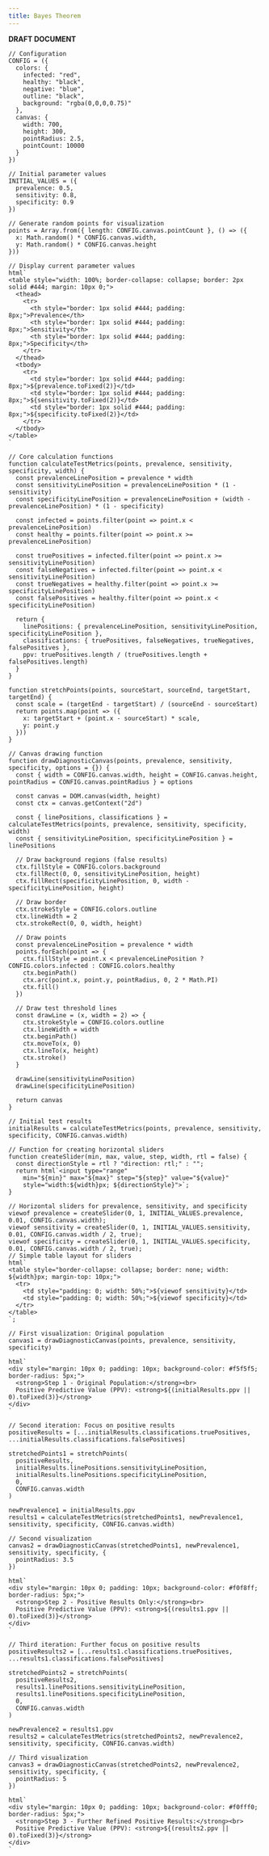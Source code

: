 ```yaml
---
title: Bayes Theorem
---
```


**DRAFT DOCUMENT**

```ojs
// Configuration
CONFIG = ({
  colors: {
    infected: "red",
    healthy: "black", 
    negative: "blue",
    outline: "black",
    background: "rgba(0,0,0,0.75)"
  },
  canvas: {
    width: 700,
    height: 300,
    pointRadius: 2.5,
    pointCount: 10000
  }
})

// Initial parameter values
INITIAL_VALUES = ({
  prevalence: 0.5,
  sensitivity: 0.8,
  specificity: 0.9
})
```

```ojs
// Generate random points for visualization
points = Array.from({ length: CONFIG.canvas.pointCount }, () => ({
  x: Math.random() * CONFIG.canvas.width,
  y: Math.random() * CONFIG.canvas.height
}))
```


```ojs
// Display current parameter values
html`
<table style="width: 100%; border-collapse: collapse; border: 2px solid #444; margin: 10px 0;">
  <thead>
    <tr>
      <th style="border: 1px solid #444; padding: 8px;">Prevalence</th>
      <th style="border: 1px solid #444; padding: 8px;">Sensitivity</th>
      <th style="border: 1px solid #444; padding: 8px;">Specificity</th>
    </tr>
  </thead>
  <tbody>
    <tr>
      <td style="border: 1px solid #444; padding: 8px;">${prevalence.toFixed(2)}</td>
      <td style="border: 1px solid #444; padding: 8px;">${sensitivity.toFixed(2)}</td>
      <td style="border: 1px solid #444; padding: 8px;">${specificity.toFixed(2)}</td>
    </tr>
  </tbody>
</table>
`
```

```ojs
// Core calculation functions
function calculateTestMetrics(points, prevalence, sensitivity, specificity, width) {
  const prevalenceLinePosition = prevalence * width
  const sensitivityLinePosition = prevalenceLinePosition * (1 - sensitivity)
  const specificityLinePosition = prevalenceLinePosition + (width - prevalenceLinePosition) * (1 - specificity)
  
  const infected = points.filter(point => point.x < prevalenceLinePosition)
  const healthy = points.filter(point => point.x >= prevalenceLinePosition)
  
  const truePositives = infected.filter(point => point.x >= sensitivityLinePosition)
  const falseNegatives = infected.filter(point => point.x < sensitivityLinePosition)
  const trueNegatives = healthy.filter(point => point.x >= specificityLinePosition)
  const falsePositives = healthy.filter(point => point.x < specificityLinePosition)
  
  return {
    linePositions: { prevalenceLinePosition, sensitivityLinePosition, specificityLinePosition },
    classifications: { truePositives, falseNegatives, trueNegatives, falsePositives },
    ppv: truePositives.length / (truePositives.length + falsePositives.length)
  }
}

function stretchPoints(points, sourceStart, sourceEnd, targetStart, targetEnd) {
  const scale = (targetEnd - targetStart) / (sourceEnd - sourceStart)
  return points.map(point => ({
    x: targetStart + (point.x - sourceStart) * scale,
    y: point.y
  }))
}
```

```ojs
// Canvas drawing function
function drawDiagnosticCanvas(points, prevalence, sensitivity, specificity, options = {}) {
  const { width = CONFIG.canvas.width, height = CONFIG.canvas.height, pointRadius = CONFIG.canvas.pointRadius } = options
  
  const canvas = DOM.canvas(width, height)
  const ctx = canvas.getContext("2d")
  
  const { linePositions, classifications } = calculateTestMetrics(points, prevalence, sensitivity, specificity, width)
  const { sensitivityLinePosition, specificityLinePosition } = linePositions
  
  // Draw background regions (false results)
  ctx.fillStyle = CONFIG.colors.background
  ctx.fillRect(0, 0, sensitivityLinePosition, height)
  ctx.fillRect(specificityLinePosition, 0, width - specificityLinePosition, height)
  
  // Draw border
  ctx.strokeStyle = CONFIG.colors.outline
  ctx.lineWidth = 2
  ctx.strokeRect(0, 0, width, height)
  
  // Draw points
  const prevalenceLinePosition = prevalence * width
  points.forEach(point => {
    ctx.fillStyle = point.x < prevalenceLinePosition ? CONFIG.colors.infected : CONFIG.colors.healthy
    ctx.beginPath()
    ctx.arc(point.x, point.y, pointRadius, 0, 2 * Math.PI)
    ctx.fill()
  })
  
  // Draw test threshold lines
  const drawLine = (x, width = 2) => {
    ctx.strokeStyle = CONFIG.colors.outline
    ctx.lineWidth = width
    ctx.beginPath()
    ctx.moveTo(x, 0)
    ctx.lineTo(x, height)
    ctx.stroke()
  }
  
  drawLine(sensitivityLinePosition)
  drawLine(specificityLinePosition)
  
  return canvas
}
```

```ojs
// Initial test results
initialResults = calculateTestMetrics(points, prevalence, sensitivity, specificity, CONFIG.canvas.width)
```


```ojs
// Function for creating horizontal sliders
function createSlider(min, max, value, step, width, rtl = false) {
  const directionStyle = rtl ? "direction: rtl;" : "";
  return html`<input type="range" 
    min="${min}" max="${max}" step="${step}" value="${value}" 
    style="width:${width}px; ${directionStyle}">`;
}

// Horizontal sliders for prevalence, sensitivity, and specificity
viewof prevalence = createSlider(0, 1, INITIAL_VALUES.prevalence, 0.01, CONFIG.canvas.width); 
viewof sensitivity = createSlider(0, 1, INITIAL_VALUES.sensitivity, 0.01, CONFIG.canvas.width / 2, true);
viewof specificity = createSlider(0, 1, INITIAL_VALUES.specificity, 0.01, CONFIG.canvas.width / 2, true);
// Simple table layout for sliders
html`
<table style="border-collapse: collapse; border: none; width: ${width}px; margin-top: 10px;">
  <tr>
    <td style="padding: 0; width: 50%;">${viewof sensitivity}</td>
    <td style="padding: 0; width: 50%;">${viewof specificity}</td>
  </tr>
</table>
`;
```

```ojs
// First visualization: Original population
canvas1 = drawDiagnosticCanvas(points, prevalence, sensitivity, specificity)
```

```ojs
html`
<div style="margin: 10px 0; padding: 10px; background-color: #f5f5f5; border-radius: 5px;">
  <strong>Step 1 - Original Population:</strong><br>
  Positive Predictive Value (PPV): <strong>${(initialResults.ppv || 0).toFixed(3)}</strong>
</div>
`
```

```ojs
// Second iteration: Focus on positive results
positiveResults = [...initialResults.classifications.truePositives, ...initialResults.classifications.falsePositives]

stretchedPoints1 = stretchPoints(
  positiveResults,
  initialResults.linePositions.sensitivityLinePosition,
  initialResults.linePositions.specificityLinePosition,
  0,
  CONFIG.canvas.width
)

newPrevalence1 = initialResults.ppv
results1 = calculateTestMetrics(stretchedPoints1, newPrevalence1, sensitivity, specificity, CONFIG.canvas.width)
```

```ojs
// Second visualization
canvas2 = drawDiagnosticCanvas(stretchedPoints1, newPrevalence1, sensitivity, specificity, {
  pointRadius: 3.5
})
```

```ojs
html`
<div style="margin: 10px 0; padding: 10px; background-color: #f0f8ff; border-radius: 5px;">
  <strong>Step 2 - Positive Results Only:</strong><br>
  Positive Predictive Value (PPV): <strong>${(results1.ppv || 0).toFixed(3)}</strong>
</div>
`
```

```ojs
// Third iteration: Further focus on positive results
positiveResults2 = [...results1.classifications.truePositives, ...results1.classifications.falsePositives]

stretchedPoints2 = stretchPoints(
  positiveResults2,
  results1.linePositions.sensitivityLinePosition,
  results1.linePositions.specificityLinePosition,
  0,
  CONFIG.canvas.width
)

newPrevalence2 = results1.ppv
results2 = calculateTestMetrics(stretchedPoints2, newPrevalence2, sensitivity, specificity, CONFIG.canvas.width)
```

```ojs
// Third visualization
canvas3 = drawDiagnosticCanvas(stretchedPoints2, newPrevalence2, sensitivity, specificity, {
  pointRadius: 5
})
```

```ojs
html`
<div style="margin: 10px 0; padding: 10px; background-color: #f0fff0; border-radius: 5px;">
  <strong>Step 3 - Further Refined Positive Results:</strong><br>
  Positive Predictive Value (PPV): <strong>${(results2.ppv || 0).toFixed(3)}</strong>
</div>
`
```